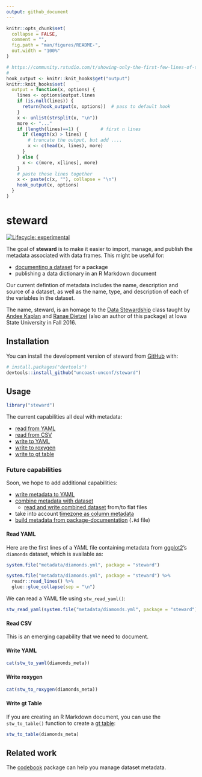 ```yaml
---
output: github_document
---
```


<!-- README.md is generated from README.Rmd. Please edit that file -->

```r
knitr::opts_chunk$set(
  collapse = FALSE,
  comment = "",
  fig.path = "man/figures/README-",
  out.width = "100%"
)

# https://community.rstudio.com/t/showing-only-the-first-few-lines-of-the-results-of-a-code-chunk/6963/2
#
hook_output <- knitr::knit_hooks$get("output")
knitr::knit_hooks$set(
  output = function(x, options) {
    lines <- options$output.lines
    if (is.null(lines)) {
      return(hook_output(x, options))  # pass to default hook
    }
    x <- unlist(strsplit(x, "\n"))
    more <- "..."
    if (length(lines)==1) {        # first n lines
      if (length(x) > lines) {
        # truncate the output, but add ....
        x <- c(head(x, lines), more)
      }
    } else {
      x <- c(more, x[lines], more)
    }
    # paste these lines together
    x <- paste(c(x, ""), collapse = "\n")
    hook_output(x, options)
  }
)
```

# steward

<!-- badges: start -->
[![Lifecycle: experimental](https://img.shields.io/badge/lifecycle-experimental-orange.svg)](https://www.tidyverse.org/lifecycle/#experimental)
<!-- badges: end -->

The goal of **steward** is to make it easier to import, manage, and publish the metadata associated with data frames. This might be useful for:

- [documenting a dataset](https://r-pkgs.org/data.html#documenting-data) for a package
- publishing a data dictionary in an R Markdown document

Our current defintion of metadata includes the name, description and source of a dataset, as well as the name, type, and description of each of the variables in the dataset.

The name, steward, is an homage to the [Data Stewardship](http://agron590-isu.github.io/) class taught by [Andee Kaplan](https://github.com/andeek) and [Ranae Dietzel](https://github.com/ranae) (also an author of this package) at Iowa State University in Fall 2016.

## Installation

You can install the development version of steward from [GitHub](https://github.com/uncoast-unconf/steward) with:

```r
# install.packages("devtools")
devtools::install_github("uncoast-unconf/steward")
```

## Usage

```r
library("steward")
```

The current capabilities all deal with metadata:

- [read from YAML](#read-yaml) 
- [read from CSV](#read-csv) 
- [write to YAML](#write-yaml)
- [write to roxygen](#write-roxygen) 
- [write to gt table](#write-gt-table) 

### Future capabilities

Soon, we hope to add additional capabilities:

- [write metadata to YAML](https://github.com/uncoast-unconf/steward/issues/42)
- [combine metadata with dataset](https://github.com/uncoast-unconf/steward/issues/36)
  - [read and write combined dataset](https://github.com/uncoast-unconf/steward/issues/41) from/to flat files
- take into account [timezone as column metadata](https://github.com/uncoast-unconf/steward/issues/39)
- [build metadata from package-documentation](https://github.com/uncoast-unconf/steward/issues/43) (`.Rd` file)

#### Read YAML

Here are the first lines of a YAML file containing metadata from [ggplot2](http://ggplot2.tidyverse.org)'s `diamonds` dataset, which is available as:

```r
system.file("metadata/diamonds.yml", package = "steward")
```

```r
system.file("metadata/diamonds.yml", package = "steward") %>%
  readr::read_lines() %>%
  glue::glue_collapse(sep = "\n")
```

We can read a YAML file using `stw_read_yaml()`:

```r
stw_read_yaml(system.file("metadata/diamonds.yml", package = "steward"))
```

#### Read CSV

This is an emerging capability that we need to document.

#### Write YAML

```r
cat(stw_to_yaml(diamonds_meta))
```

#### Write roxygen

```r
cat(stw_to_roxygen(diamonds_meta))
```

#### Write gt Table

If you are creating an R Markdown document, you can use the `stw_to_table()` function to create a [gt table](https://gt.rstudio.com):

```r
stw_to_table(diamonds_meta)
```

## Related work

The [codebook](https://rubenarslan.github.io/codebook/) package can help you manage dataset metadata.









